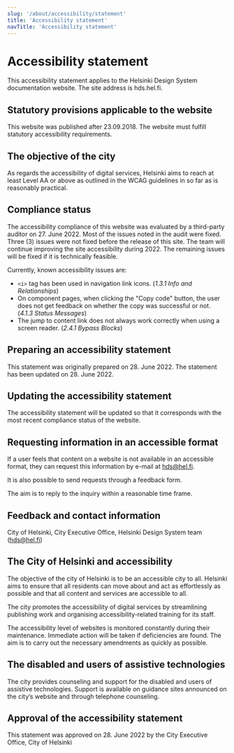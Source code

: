 ```yaml
---
slug: '/about/accessibility/statement'
title: 'Accessibility statement'
navTitle: 'Accessibility statement'
---
```



# Accessibility statement

<LeadParagraph>
  This accessibility statement applies to the Helsinki Design System documentation website. The site address is hds.hel.fi.
</LeadParagraph>

## Statutory provisions applicable to the website
This website was published after 23.09.2018. The website must fulfill statutory accessibility requirements.

## The objective of the city
As regards the accessibility of digital services, Helsinki aims to reach at least Level AA or above as outlined in the WCAG guidelines in so far as is reasonably practical.

## Compliance status
The accessibility compliance of this website was evaluated by a third-party auditor on 27. June 2022. Most of the issues noted in the audit were fixed. Three (3) issues were not fixed before the release of this site. The team will continue improving the site accessibility during 2022. The remaining issues will be fixed if it is technically feasible.

Currently, known accessibility issues are:
- `<i>` tag has been used in navigation link icons. (*1.3.1 Info and Relationships*)
- On component pages, when clicking the "Copy code" button, the user does not get feedback on whether the copy was successful or not. (*4.1.3 Status Messages*)
- The jump to content link does not always work correctly when using a screen reader. (*2.4.1 Bypass Blocks*)

## Preparing an accessibility statement
This statement was originally prepared on 28. June 2022. The statement has been updated on 28. June 2022.

## Updating the accessibility statement
The accessibility statement will be updated so that it corresponds with the most recent compliance status of the website.

## Requesting information in an accessible format
If a user feels that content on a website is not available in an accessible format, they can request this information by e-mail at [hds@hel.fi](mailto:hds@hel.fi).

It is also possible to send requests through a <Link size="M" href="https://www.hel.fi/helsinki/en/administration/participate/feedback" external>feedback form</Link>.

The aim is to reply to the inquiry within a reasonable time frame.

## Feedback and contact information
City of Helsinki, City Executive Office, Helsinki Design System team ([hds@hel.fi](mailto:hds@hel.fi))

## The City of Helsinki and accessibility
The objective of the city of Helsinki is to be an accessible city to all. Helsinki aims to ensure that all residents can move about and act as effortlessly as possible and that all content and services are accessible to all.

The city promotes the accessibility of digital services by streamlining publishing work and organising accessibility-related training for its staff.

The accessibility level of websites is monitored constantly during their maintenance. Immediate action will be taken if deficiencies are found. The aim is to carry out the necessary amendments as quickly as possible.

## The disabled and users of assistive technologies
The city provides counseling and support for the disabled and users of assistive technologies. Support is available on guidance sites announced on the city’s website and through telephone counseling.

## Approval of the accessibility statement
This statement was approved on 28. June 2022 by the City Executive Office, City of Helsinki
